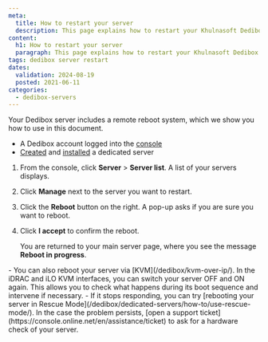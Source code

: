 ```yaml
---
meta:
  title: How to restart your server
  description: This page explains how to restart your Khulnasoft Dedibox server
content:
  h1: How to restart your server
  paragraph: This page explains how to restart your Khulnasoft Dedibox server
tags: dedibox server restart 
dates:
  validation: 2024-08-19
  posted: 2021-06-11
categories:
  - dedibox-servers
---
```


Your Dedibox server includes a remote reboot system, which we show you how to use in this document.

<Macro id="requirements" />

- A Dedibox account logged into the [console](https://console.online.net)
- [Created](/dedibox/dedicated-servers/how-to/order-a-server/) and [installed](/dedibox/dedicated-servers/how-to/install-a-server/) a dedicated server

1. From the console, click **Server** > **Server list**. A list of your servers displays.
2. Click **Manage** next to the server you want to restart.
3. Click the **Reboot** button on the right. A pop-up asks if you are sure you want to reboot.
4. Click **I accept** to confirm the reboot.

    You are returned to your main server page, where you see the message **Reboot in progress**.

<Message type="tip">
  - You can also reboot your server via [KVM](/dedibox/kvm-over-ip/). In the iDRAC and iLO KVM interfaces, you can switch your server OFF and ON again. This allows you to check what happens during its boot sequence and intervene if necessary.
  - If it stops responding, you can try [rebooting your server in Rescue Mode](/dedibox/dedicated-servers/how-to/use-rescue-mode/). In the case the problem persists, [open a support ticket](https://console.online.net/en/assistance/ticket) to ask for a hardware check of your server.
</Message>


